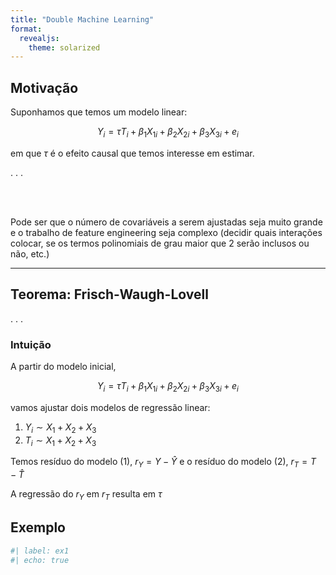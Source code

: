 ```yaml
---
title: "Double Machine Learning"
format:
  revealjs: 
    theme: solarized
---
```


## Motivação

Suponhamos que temos um modelo linear:

$$
Y_i = \tau T_i + \beta_1 X_{1i} + \beta_2 X_{2i} + \beta_3 X_{3i} + e_i
$$

em que $\tau$ é o efeito causal que temos interesse em estimar.

. . .

<br><br>

Pode ser que o número de covariáveis a serem ajustadas seja muito grande e o trabalho de feature engineering seja complexo (decidir quais interações colocar, se os termos polinomiais de grau maior que 2 serão inclusos ou não, etc.)

---

## Teorema: Frisch-Waugh-Lovell

. . . 

### Intuição

A partir do modelo inicial, 

$$
Y_i = \tau T_i + \beta_1 X_{1i} + \beta_2 X_{2i} + \beta_3 X_{3i} + e_i
$$

vamos ajustar dois modelos de regressão linear:

1. $Y_i \sim X_1 + X_2 + X_3$ 
1. $T_i \sim X_1 + X_2 + X_3$ 

Temos resíduo do modelo (1), $r_Y = Y - \hat{Y}$ e o resíduo do modelo (2), $r_T = T - \hat{T}$


A regressão do $r_Y$ em $r_T$ resulta em $\tau$

## Exemplo

```r
#| label: ex1
#| echo: true
```

